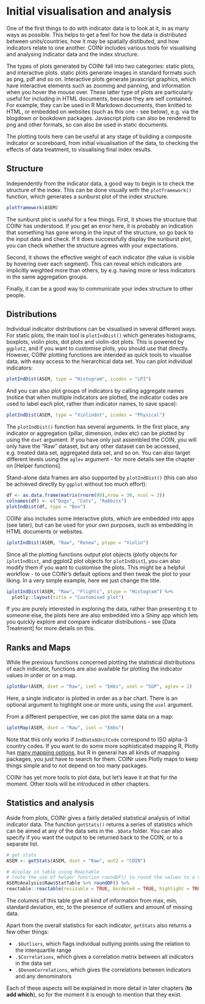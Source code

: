 # Initial visualisation and analysis

One of the first things to do with indicator data is to look at it, in as many ways as possible. This helps to get a feel for how the data is distributed between units/countries, how it may be spatially distibuted, and how indicators relate to one another. COINr includes various tools for visualising and analysing indicator data and the index structure.

The types of plots generated by COINr fall into two categories: static plots, and interactive plots. static plots generate images in standard formats such as png, pdf and so on. Interactive plots generate javascript graphics, which have interactive elements such as zooming and panning, and information when you hover the mouse over. These latter type of plots are particularly useful for including in HTML documents, because they are self contained. For example, they can be used in R Markdown documents, then knitted to HTML, or embedded on websites (such as this one - see below), e.g. via the blogdown or bookdown packages. Javascript plots can also be rendered to png and other formats, so can also be used in static documents.

The plotting tools here can be useful at any stage of building a composite indicator or scoreboard, from initial visualisation of the data, to checking the effects of data treatment, to visualising final index results.

## Structure

Independently from the indicator data, a good way to begin is to check the structure of the index. This can be done visually with the `plotframework()` function, which generates a sunburst plot of the index structure.

```r
plotframework(ASEM)
```

The sunburst plot is useful for a few things. First, it shows the structure that COINr has understood. If you get an error here, it is probably an indication that something has gone wrong in the input of the structure, so go back to the input data and check. If it does successfully display the sunburst plot, you can check whether the structure agrees with your expectations.

Second, it shows the effective weight of each indicator (the value is visible by hovering over each segment). This can reveal which indicators are implicitly weighted more than others, by e.g. having more or less indicators in the same aggregation groups.

Finally, it can be a good way to communicate your index structure to other people.

## Distributions

Individual indicator distributions can be visualised in several different ways. For static plots, the main tool is `plotIndDist()` which generates histograms, boxplots, violin plots, dot plots and violin-dot plots. This is powered by `ggplot2`, and if you want to customise plots, you should use that directly. However, COINr plotting functions are intended as quick tools to visualise data, with easy access to the hierarchical data set. You can plot individual indicators:

```r
plotIndDist(ASEM, type = "Histogram", icodes = "LPI")
```

And you can also plot groups of indicators by calling aggregate names (notice that when multiple indicators are plotted, the indicator codes are used to label each plot, rather than indicator names, to save space):

```r
plotIndDist(ASEM, type = "Violindot", icodes = "Physical")
```

The `plotIndDist()` function has several arguments. In the first place, any indicator or aggregation (pillar, dimension, index etc) can be plotted by using the `dset` argument. If you have only just assembled the COIN, you will only have the "Raw" dataset, but any other dataset can be accessed, e.g. treated data set, aggregated data set, and so on. You can also target different levels using the `aglev` argument - for more details see the chapter on [Helper functions].

Stand-alone data frames are also supported by `plotIndDist()` (this can also be achieved directly by `ggplot` without too much effort):

```r
df <- as.data.frame(matrix(rnorm(90),nrow = 30, ncol = 3))
colnames(df) <- c("Dogs", "Cats", "Rabbits")
plotIndDist(df, type = "Box")
```

COINr also includes some interactive plots, which are embedded into apps (see later), but can be used for your own purposes, such as embedding in HTML documents or websites.

```r
iplotIndDist(ASEM, "Raw", "Renew", ptype = "Violin")
```

Since all the plotting functions output plot objects (plotly objects for `iplotIndDist`, and ggplot2 plot objects for `plotIndDist`), you can also modify them if you want to customise the plots. This might be a helpful workflow - to use COINr's default options and then tweak the plot to your liking. In a very simple example, here we just change the title.

```r
iplotIndDist(ASEM, "Raw", "Flights", ptype = "Histogram") %>%
  plotly::layout(title = "Customised plot")
```

If you are purely interested in exploring the data, rather than presenting it to someone else, the plots here are also embedded into a Shiny app which lets you quickly explore and compare indicator distributions - see [Data Treatment] for more details on this.

## Ranks and Maps

While the previous functions concerned plotting the statistical distributions of each indicator, functions are also available for plotting the indicator values in order or on a map.

```r
iplotBar(ASEM, dset = "Raw", isel = "Embs", usel = "SGP", aglev = 1)
```

Here, a single indicator is plotted in order as a bar chart. There is an optional argument to highlight one or more units, using the `usel` argument.

From a different perspective, we can plot the same data on a map:

```r
iplotMap(ASEM, dset = "Raw", isel = "Embs")
```

Note that this only works if `IndData$UnitCode` correspond to ISO alpha-3 country codes. If you want to do some more sophisticated mapping R, Plotly has [many mapping options](https://plotly.com/r/maps/), but R in general has all kinds of mapping packages, you just have to search for them. COINr uses Plotly maps to keep things simple and to not depend on too many packages.

COINr has yet more tools to plot data, but let's leave it at that for the moment. Other tools will be introduced in other chapters.

## Statistics and analysis

Aside from plots, COINr gives a fairly detailed statistical analysis of initial indicator data. The function `getStats()` returns a series of statistics which can be aimed at any of the data sets in the `.$Data` folder. You can also specify if you want the output to be returned back to the COIN, or to a separate list.

```r
# get stats
ASEM <- getStats(ASEM, dset = "Raw", out2 = "COIN")

# display in table using Reactable
# (note the use of helper function roundDF() to round the values to a sensible number of decimals)
ASEM$Analysis$Raw$StatTable %>% roundDF() %>%
reactable::reactable(resizable = TRUE, bordered = TRUE, highlight = TRUE, defaultPageSize = 10)
```

The columns of this table give all kind of information from max, min, standard deviation, etc, to the presence of outliers and amount of missing data.

Apart from the overall statistics for each indicator, `getStats` also returns a few other things:

* `.$Outliers`, which flags individual outlying points using the relation to the interquartile range
* `.$Correlations`, which gives a correlation matrix between all indicators in the data set
* `.$DenomCorrelations`, which gives the correlations between indicators and any denominators

Each of these aspects will be explained in more detail in later chapters (**to add which**), so for the moment it is enough to mention that they exist.
